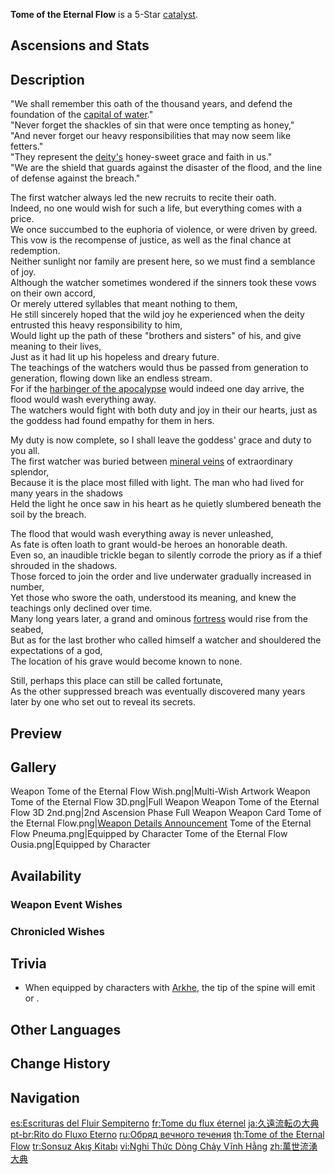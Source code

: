 {{Weapon Infobox
|title            = Tome of the Eter&shy;nal Flow
|id               = 14514
|image            = <gallery>
Weapon Tome of the Eternal Flow.png|Base
Weapon Tome of the Eternal Flow 2nd.png|2nd Ascension
</gallery>
|type             = Catalyst
|quality          = 5
|base_atk         = 44b
|2nd_stat_type    = CRIT DMG
|2nd_stat         = 19.2%
|releaseDate      = 2023-09-27
|obtain           = Weapon Event Wishes
|passive          = Aeon Wave
|effect           = [[HP]] is increased by (var1)%. When current HP increases or decreases, [[Charged Attack]] DMG will be increased by (var2)% for 4s. Max 3 stacks, can be triggered once every 0.3s. When you have 3 stacks or refresh a third stack's duration, (var3) [[Energy]] will be restored. This Energy restoration effect can be triggered once every 12s.
|eff_rank1_var1   = 16
|eff_rank2_var1   = 20
|eff_rank3_var1   = 24
|eff_rank4_var1   = 28
|eff_rank5_var1   = 32
|eff_rank1_var2   = 14
|eff_rank2_var2   = 18
|eff_rank3_var2   = 22
|eff_rank4_var2   = 26
|eff_rank5_var2   = 30
|eff_rank1_var3   = 8
|eff_rank2_var3   = 9
|eff_rank3_var3   = 10
|eff_rank4_var3   = 11
|eff_rank5_var3   = 12
|eff_att1         = HP
|eff_att2         = Charged Attack
|eff_att3         = Energy Generation
}}
{{Description|A manual that was once passed down from generation to generation within an underwater priory. Today, none know of its existence.}}
'''Tome of the Eternal Flow''' is a 5-Star [[catalyst]].

==Ascensions and Stats==
{{Weapon Ascensions and Stats
|ascendMat1 = Dross of Pure Sacred Dewdrop
|ascendMat2 = Sublimation of Pure Sacred Dewdrop
|ascendMat3 = Spring of Pure Sacred Dewdrop
|ascendMat4 = Essence of Pure Sacred Dewdrop
|bossMat1   = Rift Core
|bossMat2   = Foreign Synapse
|bossMat3   = Alien Life Core
|commonMat1 = Meshing Gear
|commonMat2 = Mechanical Spur Gear
|commonMat3 = Artificed Dynamic Gear
}}

==Description==
"We shall remember this oath of the thousand years, and defend the foundation of the [[Court of Fontaine|capital of water]]."<br>
"Never forget the shackles of sin that were once tempting as honey,"<br>
"And never forget our heavy responsibilities that may now seem like fetters."<br>
"They represent the [[Egeria|deity's]] honey-sweet grace and faith in us."<br>
"We are the shield that guards against the disaster of the flood, and the line of defense against the breach."

The first watcher always led the new recruits to recite their oath.<br>
Indeed, no one would wish for such a life, but everything comes with a price.<br>
We once succumbed to the euphoria of violence, or were driven by greed.<br>
This vow is the recompense of justice, as well as the final chance at redemption.<br>
Neither sunlight nor family are present here, so we must find a semblance of joy.<br>
Although the watcher sometimes wondered if the sinners took these vows on their own accord,<br>
Or merely uttered syllables that meant nothing to them,<br>
He still sincerely hoped that the wild joy he experienced when the deity entrusted this heavy responsibility to him,<br>
Would light up the path of these "brothers and sisters" of his, and give meaning to their lives,<br>
Just as it had lit up his hopeless and dreary future.<br>
The teachings of the watchers would thus be passed from generation to generation, flowing down like an endless stream.<br>
For if the [[All-Devouring Narwhal|harbinger of the apocalypse]] would indeed one day arrive, the flood would wash everything away.<br>
The watchers would fight with both duty and joy in their our hearts, just as the goddess had found empathy for them in hers.

My duty is now complete, so I shall leave the goddess' grace and duty to you all.<br>
The first watcher was buried between [[Arkhium|mineral veins]] of extraordinary splendor,<br>
Because it is the place most filled with light. The man who had lived for many years in the shadows<br>
Held the light he once saw in his heart as he quietly slumbered beneath the soil by the breach.

The flood that would wash everything away is never unleashed,<br>
As fate is often loath to grant would-be heroes an honorable death.<br>
Even so, an inaudible trickle began to silently corrode the priory as if a thief shrouded in the shadows.<br>
Those forced to join the order and live underwater gradually increased in number,<br>
Yet those who swore the oath, understood its meaning, and knew the teachings only declined over time.<br>
Many long years later, a grand and ominous [[Fortress of Meropide|fortress]] would rise from the seabed,<br>
But as for the last brother who called himself a watcher and shouldered the expectations of a god,<br>
The location of his grave would become known to none.

Still, perhaps this place can still be called fortunate,<br>
As the other suppressed breach was eventually discovered many years later by one who set out to reveal its secrets.

==Preview==
{{Preview
|file=Tome of the Eternal Flow Passive Gaining Stacks
|caption=Gaining 0 to 3 stacks of Aeon Wave's Charged Attack DMG increase
}}

==Gallery==
<gallery>
Weapon Tome of the Eternal Flow Wish.png|Multi-Wish Artwork
Weapon Tome of the Eternal Flow 3D.png|Full Weapon
Weapon Tome of the Eternal Flow 3D 2nd.png|2nd Ascension Phase Full Weapon
Weapon Card Tome of the Eternal Flow.png|[https://www.hoyolab.com/article/21785316 Weapon Details Announcement]
Tome of the Eternal Flow Pneuma.png|Equipped by {{Pneuma}} Character
Tome of the Eternal Flow Ousia.png|Equipped by {{Ousia}} Character
</gallery>

==Availability==
===Weapon Event Wishes===
{{Featured}}

===Chronicled Wishes===
{{Featured|chronicled=1}}

==Trivia==
* When equipped by characters with [[Arkhe]], the tip of the spine will emit {{Pneuma}} or {{Ousia}}.

==Other Languages==
{{Other Languages
|1_en     = Tome of the Eternal Flow
|1_zhs    = 万世流涌大典
|1_zhs_rm = Wànshì Liúyǒng Dàdiǎn
|1_zht    = 萬世流湧大典
|1_zht_rm = Wànshì Liúyǒng Dàdiǎn
|1_zh_tl  = Eternal Flow Tome
|1_ja     = 久遠流転の大典
|1_ja_rm  = Kuon Ruten no Taiten
|1_ja_tl  = 
|1_ko     = 영원히 샘솟는 법전
|1_ko_tl  = Eternally Surging Law Book
|1_es     = Escrituras del Fluir Sempiterno
|1_es_tl  = Scriptures of the Everlasting Flow
|1_fr     = Tome du flux éternel
|1_fr_tl  = Tome of the Eternal Flow
|1_ru     = Обряд вечного течения
|1_ru_tl  = Rite of the Eternal Flow
|1_th     = Tome of the Eternal Flow
|1_vi     = Nghi Thức Dòng Chảy Vĩnh Hằng
|1_vi_tl  = Rite of the Eternal Flow
|1_de     = Lehre des ewigen Flusses
|1_de_tl  = Teaching of Eternal Flow
|1_id     = Tome of the Eternal Flow
|1_pt     = Rito do Fluxo Eterno
|1_pt_tl  = Rite of the Eternal Flow
|1_tr     = Sonsuz Akış Kitabı
|1_tr_tl  = Endless Flow Book
|1_it     = Tomo del flusso perenne
|1_it_tl  = Tome of the Perennial Flow
|2_en     = Aeon Wave
|2_zhs    = 万世的浪涛
|2_zhs_rm = Wànshì de Làngtāo
|2_zht    = 萬世的浪濤
|2_zht_rm = Wànshì de Làngtāo
|2_zh_tl  = Eternal Waves
|2_ja     = 万世の激浪
|2_ja_rm  = Bansei no Gekirou
|2_ja_tl  = Eternally Raging Sea
|2_ko     = 영원한 파도
|2_ko_rm  = 
|2_ko_tl  = 
|2_es     = Oleada sempiterna
|2_es_tl  = Everlasting Wave
|2_fr     = Vague éonique
|2_fr_tl  = Aeonic Wave
|2_ru     = Волна вечности
|2_ru_tl  = Eternity Wave
|2_th     = Aeon Wave
|2_vi     = Thủy Triều Vạn Thế
|2_vi_tl  = Aeon Tide
|2_de     = Äonenwelle
|2_de_tl  = Aeon Wave
|2_id     = Aeon Wave
|2_pt     = Ondas de Eras Passadas
|2_pt_tl  = Wave of Past Ages
|2_tr     = Sonsuzluk Dalgası
|2_tr_tl  = Infinity Wave
|2_it     = Onda eonica
|2_it_tl  = Aeon Wave
}}

==Change History==
{{Change History|4.1}}

==Navigation==
<!--{{Weapons by Series Navbox|}}-->
{{Weapon Navbox|Catalysts}}

[[es:Escrituras del Fluir Sempiterno]]
[[fr:Tome du flux éternel]]
[[ja:久遠流転の大典]]
[[pt-br:Rito do Fluxo Eterno]]
[[ru:Обряд вечного течения]]
[[th:Tome of the Eternal Flow]]
[[tr:Sonsuz Akış Kitabı]]
[[vi:Nghi Thức Dòng Chảy Vĩnh Hằng]]
[[zh:萬世流湧大典]]